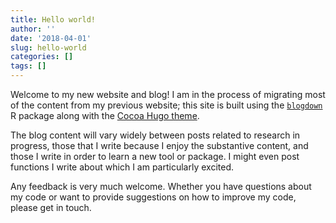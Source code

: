 ```yaml
---
title: Hello world!
author: ''
date: '2018-04-01'
slug: hello-world
categories: []
tags: []
---
```

 
 Welcome to my new website and blog! I am in the process of migrating most of the content from my previous website; this site is built using the [`blogdown`](https://bookdown.org/yihui/blogdown/) R package along with the [Cocoa Hugo theme](https://github.com/nishanths/cocoa-hugo-theme).
 
 The blog content will vary widely between posts related to research in progress, those that I write because I enjoy the substantive content, and those I write in order to learn a new tool or package. I might even post functions I write about which I am particularly excited.
 
 Any feedback is very much welcome. Whether you have questions about my code or want to provide suggestions on how to improve my code, please get in touch.
